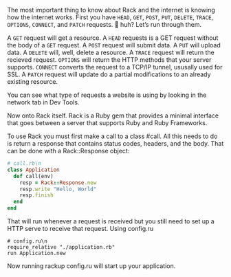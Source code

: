 

The most important thing to know about Rack and the internet is knowing how the internet works. First you have `HEAD`, `GET`, `POST`, `PUT`, `DELETE`, `TRACE`, `OPTIONS`, `CONNECT`, and `PATCH` requests. 🤔 huh? Let’s run through them.

A `GET` request will get a resource. A `HEAD` requests is a GET request without the body of a `GET` request. A `POST` request will submit data. A `PUT` will upload data. A `DELETE` will, well, delete a resource. A `TRACE` request will return the recieved request. `OPTIONS` will return the HTTP methods that your server supports. `CONNECT` converts the request to a TCP/IP tunnel, ususally used for SSL. A `PATCH` request will update do a partial modifications to an already existing resource.

You can see what type of requests a website is using by looking in the network tab in Dev Tools.

Now onto Rack itself. Rack is a Ruby gem that provides a minimal interface that goes between a server that supports Ruby and Ruby Frameworks.

To use Rack you must first make a call to a class #call. All this needs to do is return a response that contains status codes, headers, and the body. That can be done with a Rack::Response object:


```ruby
# call.rb\n
class Application
  def call(env)
    resp = Rack::Response.new
    resp.write "Hello, World"
    resp.finish
  end
end
```

That will run whenever a request is received but you still need to set up a HTTP serve to receive that request. Using config.ru

```
# config.ru\n
require_relative "./application.rb"
run Application.new
```

Now running rackup config.ru will start up your application.

